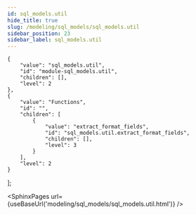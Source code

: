 ```yaml
---
id: sql_models.util
hide_title: true
slug: /modeling/sql_models/sql_models.util
sidebar_position: 23
sidebar_label: sql_models.util
---
```


    {
        "value": "sql_models.util",
        "id": "module-sql_models.util",
        "children": [],
        "level": 2
    },
    {
        "value": "Functions",
        "id": "",
        "children": [
            {
                "value": "extract_format_fields",
                "id": "sql_models.util.extract_format_fields",
                "children": [],
                "level": 3
            }
        ],
        "level": 2
    }
];




<SphinxPages url={useBaseUrl('modeling/sql_models/sql_models.util.html')} />
